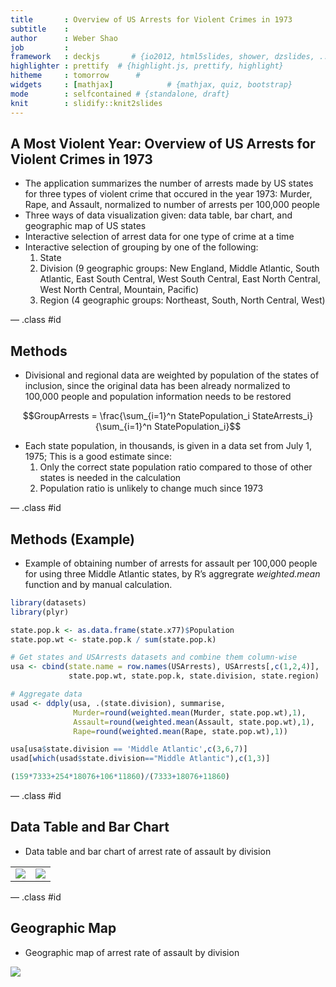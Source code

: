 ```yaml
---
title       : Overview of US Arrests for Violent Crimes in 1973
subtitle    : 
author      : Weber Shao
job         : 
framework   : deckjs       # {io2012, html5slides, shower, dzslides, ...}
highlighter : prettify  # {highlight.js, prettify, highlight}
hitheme     : tomorrow      # 
widgets     : [mathjax]            # {mathjax, quiz, bootstrap}
mode        : selfcontained # {standalone, draft}
knit        : slidify::knit2slides
---
```


## A Most Violent Year: Overview of US Arrests for Violent Crimes in 1973

* The application summarizes the number of arrests made by US states for three types of violent crime that occured in the year 1973: Murder, Rape, and Assault, normalized to number of arrests per 100,000 people
* Three ways of data visualization given: data table, bar chart, and geographic map of US states
* Interactive selection of arrest data for one type of crime at a time
* Interactive selection of grouping by one of the following:
  1. State
  2. Division (9 geographic groups: New England, Middle Atlantic, South Atlantic, East South Central, West South Central, East North Central, West North Central, Mountain, Pacific)
  3. Region (4 geographic groups: Northeast, South, North Central, West)

--- .class #id 

## Methods

* Divisional and regional data are weighted by population of the states of inclusion, since the original data has been already normalized to 100,000 people and population information needs to be restored

$$GroupArrests = \frac{\sum_{i=1}^n StatePopulation_i StateArrests_i}{\sum_{i=1}^n StatePopulation_i}$$

* Each state population, in thousands, is given in a data set from July 1, 1975; This is a good estimate since:
  1. Only the correct state population ratio compared to those of other states is needed in the calculation
  2. Population ratio is unlikely to change much since 1973

--- .class #id 

## Methods (Example)

* Example of obtaining number of arrests for assault per 100,000 people for using three Middle Atlantic states, by R's aggregrate _weighted.mean_ function and by manual calculation.

```r
library(datasets)
library(plyr)

state.pop.k <- as.data.frame(state.x77)$Population
state.pop.wt <- state.pop.k / sum(state.pop.k)

# Get states and USArrests datasets and combine them column-wise
usa <- cbind(state.name = row.names(USArrests), USArrests[,c(1,2,4)],
             state.pop.wt, state.pop.k, state.division, state.region)

# Aggregate data
usad <- ddply(usa, .(state.division), summarise,
              Murder=round(weighted.mean(Murder, state.pop.wt),1),
              Assault=round(weighted.mean(Assault, state.pop.wt),1),
              Rape=round(weighted.mean(Rape, state.pop.wt),1))

usa[usa$state.division == 'Middle Atlantic',c(3,6,7)]
usad[which(usad$state.division=="Middle Atlantic"),c(1,3)]
```

```r
(159*7333+254*18076+106*11860)/(7333+18076+11860)
```

--- .class #id 

## Data Table and Bar Chart

* Data table and bar chart of arrest rate of assault by division

<div style="align: center">
<table>
<tr>
<td><img src = 'assets/img/SampleDataTable.png'></img></td>
<td><img src = 'assets/img/SampleBarChart.png'></img></td>
</table>
</div>

--- .class #id 

## Geographic Map

* Geographic map of arrest rate of assault by division

<span style="align: center">
<img src = 'assets/img/SampleUSMap.png'></img>
</span>
